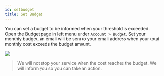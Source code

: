 ```yaml
---
id: setbudget
title: Set Budget
---
```


You can set a budget to be informed when your threshold is exceeded. Open the
Budget page in left menu under `Account > Budget`. Set your monthly budget, an
email will be sent to your email address when your total monthly cost exceeds
the budget amount.

<Frame><img src="/img/setbudget/setbudget.png"/></Frame>

> We will not stop your service when the cost reaches the budget. We will inform you so you can take an action.
